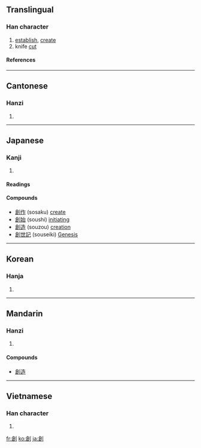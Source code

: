 {{see|创|剙}}

==Translingual==
===Han character===
{{Han char|rn=18|rad=刀|as=10|sn=12|four=8260<sub>0</sub>|canj=人口中弓 (ORLN)}}
# [[establish]], [[create]]
# knife [[cut]]
====References====
{{Han ref|kx=0143.020|dkj=02127|dj=0323.110|hdz=10350.150|uh=5275|ud=21109|bh=B3D0|bd=46032}}
----
==Cantonese==
===Hanzi===
{{yue-hanzi|jyut=|y=chong3}}
# {{defn|Cantonese}}
----
==Japanese==
===Kanji===
{{ja-kanji|grade=6|rs=刀10}}
# {{defn|Japanese}} 
====Readings====
{{ja-readings|on=[[そう]] (sō)|kun=[[きず]] (kizu), [[はじめる]] (hajimeru)}}

====Compounds====
*[[創作]] (sosaku) [[create]]
*[[創始]] (soushi) [[initiating]]
*[[創造]] (souzou) [[creation]]
*[[創世記]] (souseiki) [[Genesis]]  
----
==Korean==
===Hanja===
{{ko-hanja|hangeul=[[창]]|rv=chang|mr=ch'ang}}
# {{defn|Korean}}
----
==Mandarin==
===Hanzi===
{{cmn-hanzi|sim=创|pin=[[chuàng]] ([[chuang4]])|wg=ch'uang<sup>4</sup>}}
# {{defn|Mandarin}}
====Compounds====
* [[創造]]
----

==Vietnamese==
===Han character===
{{vi-hantu|[[sáng]]}}
# {{defn|Vietnamese}}

[[fr:創]]
[[ko:創]]
[[ja:創]]